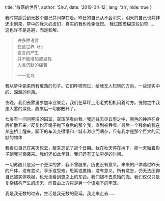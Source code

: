 
  title: '散落的世界',
  author: 'Shu',
  date: '2019-04-12',
  lang: 'zh',
  hide: true
}


<!-- content start here -->

我时常感受到无数个自己共同存在着。昨日的自己从不会消失，明天的自己也并非还未到来。梦中的我未必虚幻，真实的我也难免恍惚。
我试图模糊这些边界……这也许不是逃避，而是和解。

> 许多种语言  
> 在这世界飞行  
> 语言的产生  
> 并不能增加或减轻  
> 人类沉默的痛苦  
>
> ——北岛

我从梦中偷来所有散落的句子。它们呼啸而过，给我无人知晓的方向，一些现实中的、深藏的角落。

夜晚，我们去雾里参加毕业聚会，我们在草坪上用老式相机闪着对方。恍惚之中我走入雾的深处，醒来后一切都散开了。

七层有一间间整洁的囚室，空荡荡看向我／我逃往无尽丘壑之中，黑色的钟声在身后扩散开来／反复松开绳子抛下身后的那个我，直到被吞噬／最后一个残余的我在某座桥上醒来，脚下的车流变得缓和／城市渺小而嘈杂，只有我才是那个巨大的沉默的物体

我看见自己在某天死去，醒来忘记了那个日期。我在秋天停在树下，那一天循着影子朝我迎面袭来。我们还如此年轻，我们还有无法穷尽的时间。

一切苏醒只是另一个更深的梦，我不曾醒来。历史没有意义。未来的尸体踏过昨天的尸体，没有意义。享乐或受难，思索或愚钝，没有意义。所有意志，仍无法压抑自己被实体唤起，也无法看到更之上的东西。我们褪不去原始的壳。我们仅仅只是复杂结构产生的虚无，而自由上方只是另一个语境下的牢笼。

我是我无数的过去，生活是我无数的蔓延。我走来走去……
